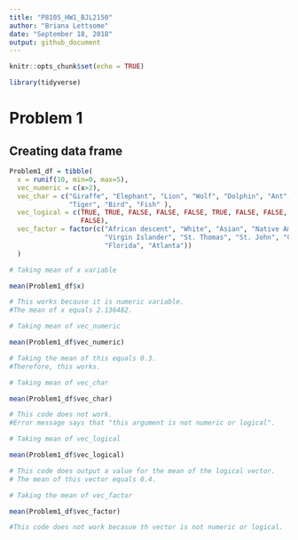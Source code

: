 ```yaml
---
title: "P8105_HW1_BJL2150"
author: "Briana Lettsome"
date: "September 18, 2018"
output: github_document
---
```


```r
knitr::opts_chunk$set(echo = TRUE)

library(tidyverse)
```


# Problem 1


## Creating data frame

```r
Problem1_df = tibble(
  x = runif(10, min=0, max=5), 
  vec_numeric = c(x>2),
  vec_char = c("Giraffe", "Elephant", "Lion", "Wolf", "Dolphin", "Ant", "Dog", 
               "Tiger", "Bird", "Fish" ),
  vec_logical = c(TRUE, TRUE, FALSE, FALSE, FALSE, TRUE, FALSE, FALSE, TRUE, 
                  FALSE),
  vec_factor = factor(c("African descent", "White", "Asian", "Native American", 
                        "Virgin Islander", "St. Thomas", "St. John", "Croix", 
                        "Florida", "Atlanta"))
  )
```
 
```r
# Taking mean of x variable

mean(Problem1_df$x)

# This works because it is numeric variable. 
#The mean of x equals 2.136482.
```

```r
# Taking mean of vec_numeric

mean(Problem1_df$vec_numeric)

# Taking the mean of this equals 0.3. 
#Therefore, this works.
```

```r
# Taking mean of vec_char

mean(Problem1_df$vec_char)

# This code does not work. 
#Error message says that "this argument is not numeric or logical".
```

```r
# Taking mean of vec_logical

mean(Problem1_df$vec_logical)

# This code does output a value for the mean of the logical vector.
# The mean of this vector equals 0.4.
```

```r
# Taking the mean of vec_factor

mean(Problem1_df$vec_factor)

#This code does not work becasue th vector is not numeric or logical.

```

